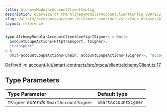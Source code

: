 ```yaml
---
title: AlchemyModularAccountClientConfig
description: Overview of the AlchemyModularAccountClientConfig 2097152
slug: wallets/reference/account-kit/smart-contracts/src/type-aliases/AlchemyModularAccountClientConfig
layout: reference
---
```


```ts
type AlchemyModularAccountClientConfig<TSigner> = Omit<
  accountLoupeActions<HttpTransport, TSigner>,
  "transport"
> &
  Omit<accountLoupeActions<Chain, accountLoupeActions<TSigner>>, "account">;
```

Defined in: [account-kit/smart-contracts/src/msca/client/alchemyClient.ts:17](https://github.com/alchemyplatform/aa-sdk/blob/923a52171f7246172caf350853843e6680197da9/account-kit/smart-contracts/src/msca/client/alchemyClient.ts#L17)

## Type Parameters

| Type Parameter                           | Default type         |
| :--------------------------------------- | :------------------- |
| `TSigner` _extends_ `SmartAccountSigner` | `SmartAccountSigner` |
